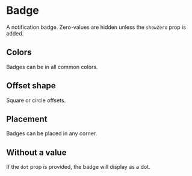 
# Badge

A notification badge. Zero-values are hidden unless the `showZero` prop is added.

## Colors

Badges can be in all common colors.

<ComponentPreview code={colorsCode} />

## Offset shape

Square or circle offsets.

<ComponentPreview code={shapesCode} />

## Placement

Badges can be placed in any corner.

<ComponentPreview code={placementsCode} />

## Without a value

If the `dot` prop is provided, the badge will display as a dot.

<ComponentPreview code={miniCode} />
